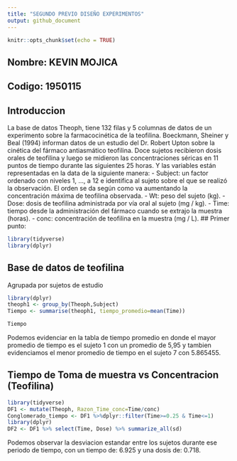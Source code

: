 ```yaml
---
title: "SEGUNDO PREVIO DISEÑO EXPERIMENTOS"
output: github_document
---
```


```r
knitr::opts_chunk$set(echo = TRUE)
```
## Nombre: KEVIN MOJICA
## Codigo: 1950115

## Introduccion

La base de datos Theoph, tiene 132 filas y 5 columnas de datos de un experimento sobre la farmacocinética de la teofilina. Boeckmann, Sheiner y Beal (1994) informan datos de un estudio del Dr. Robert Upton sobre la cinética del fármaco antiasmático teofilina. Doce sujetos recibieron dosis orales de teofilina y luego se midieron las concentraciones séricas en 11 puntos de tiempo durante las siguientes 25 horas. Y las variables están representadas en la data de la siguiente manera:
- Subject: un factor ordenado con niveles 1, ..., a 12 e identifica al sujeto sobre el que se realizó la observación. El orden se da según como va aumentando la concentración máxima de teofilina observada. 
- Wt: peso del sujeto (kg).
- Dose: dosis de teofilina administrada por vía oral al sujeto (mg / kg).
- Time: tiempo desde la administración del fármaco cuando se extrajo la muestra (horas).
- conc: concentración de teofilina en la muestra (mg / L).
## Primer punto:



```r
library(tidyverse)
library(dplyr)

```

## Base de datos de teofilina

Agrupada por sujetos de estudio 

```r
library(dplyr)
theoph1 <- group_by(Theoph,Subject)
Tiempo <- summarise(theoph1, tiempo_promedio=mean(Time))

Tiempo
```

Podemos evidenciar en la tabla de tiempo promedio en donde el mayor promedio de tiempo es el sujeto 1 con un promedio de 5,95 y tambien evidenciamos el menor promedio de tiempo en el sujeto 7 con 5.865455.

## Tiempo de Toma de muestra vs Concentracion (Teofilina)


```r
library(tidyverse)
DF1 <- mutate(Theoph, Razon_Time_conc=Time/conc)
Conglomerado_tiempo <- DF1 %>%dplyr::filter(Time>=0.25 & Time<=1)
library(dplyr)
DF2 <- DF1 %>% select(Time, Dose) %>% summarize_all(sd)

```

Podemos observar la desviacion estandar entre los sujetos durante ese periodo de tiempo, con un tiempo de: 6.925 y una dosis de: 0.718.


## 



